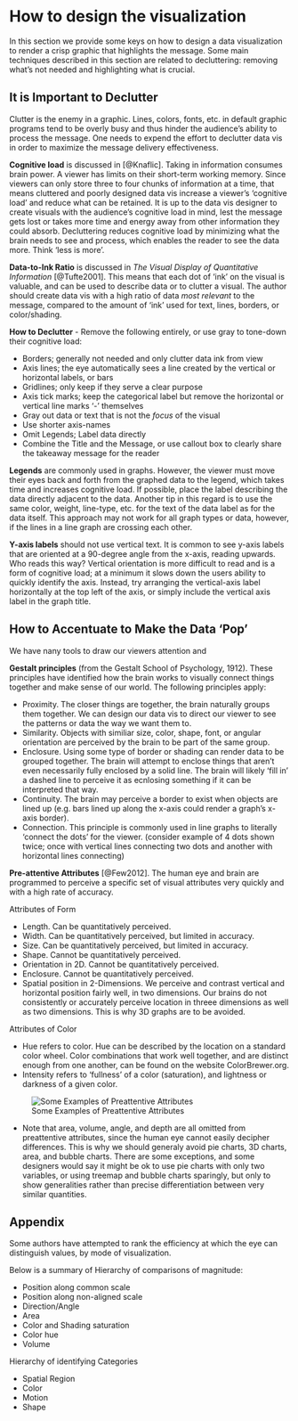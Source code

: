 # How to design the visualization

In this section we provide some keys on how to design a data visualization to render a crisp graphic that highlights the message.
Some main techniques described in this section are related to decluttering: removing what's not needed and highlighting what is crucial.

## It is Important to Declutter

Clutter is the enemy in a graphic. Lines, colors, fonts, etc. in default graphic programs tend to be overly busy and thus hinder the audience's ability to process the message. One needs to expend the effort to declutter data vis in order to maximize the message delivery effectiveness.

**Cognitive load** is discussed in [@Knaflic]. Taking in information consumes brain power. A viewer has limits on their short-term working memory. Since viewers can only store three to four chunks of information at a time, that means cluttered and poorly designed data vis increase a viewer's 'cognitive load' and reduce what can be retained. It is up to the data vis designer to create visuals with the audience's cognitive load in mind, lest the message gets lost or takes more time and energy away from other information they could absorb. Decluttering reduces cognitive load by minimizing what the brain needs to see and process, which enables the reader to see the data more. Think 'less is more'.

**Data-to-Ink Ratio** is discussed in *The Visual Display of Quantitative Information* [@Tufte2001]. This means that each dot of 'ink' on the visual is valuable, and can be used to describe data or to clutter a visual. The author should create data vis with a high ratio of data *most relevant* to the message, compared to the amount of 'ink' used for text, lines, borders, or color/shading.

**How to Declutter** - 	Remove the following entirely, or use gray to tone-down their cognitive load:

* Borders; generally not needed and only clutter data ink from view
* Axis lines; the eye automatically sees a line created by the vertical or horizontal labels, or bars
* Gridlines; only keep if they serve a clear purpose
* Axis tick marks; keep the categorical label but remove the horizontal or vertical line marks '-' themselves
* Gray out data or text that is not the *focus* of the visual 
* Use shorter axis-names
* Omit Legends; Label data directly
* Combine the Title and the Message, or use callout box to clearly share the takeaway message for the reader
		
**Legends** are commonly used in graphs. However, the viewer must move their eyes back and forth from the graphed data to the legend, which takes time and increases cognitive load. If possible, place the label describing the data directly adjacent to the data. Another tip in this regard is to use the same color, weight, line-type, etc. for the text of the data label as for the data itself. This approach may not work for all graph types or data, however, if the lines in a line graph are crossing each other. 

**Y-axis labels** should not use vertical text. It is common to see y-axis labels that are oriented at a 90-degree angle from the x-axis, reading upwards. Who reads this way? Vertical orientation is more difficult to read and is a form of cognitive load; at a minimum it slows down the users ability to quickly identify the axis. Instead, try arranging the vertical-axis label horizontally at the top left of the axis, or simply include the vertical axis label in the graph title.
		

## How to Accentuate to Make the Data ‘Pop’

We have nany tools to draw our viewers attention and  

**Gestalt principles** (from the Gestalt School of Psychology, 1912). These principles have identified how the brain works to visually connect things together and make sense of our world. The following principles apply:
	
* Proximity. The closer things are together, the brain naturally groups them together. We can design our data vis to direct our viewer to see the patterns or data the way we want them to.
* Similarity. Objects with similiar size, color, shape, font, or angular orientation are perceived by the brain to be part of the same group. 
* Enclosure. Using some type of border or shading can render data to be grouped together. The brain will attempt to enclose things that aren't even necessarily fully enclosed by a solid line. The brain will likely 'fill in' a dashed line to perceive it as ecnlosing something if it can be interpreted that way. 
* Continuity.  The brain may perceive a border to exist when objects are lined up (e.g. bars lined up along the x-axis could render a graph's x-axis border).
* Connection. This principle is commonly used in line graphs to literally 'connect the dots' for the viewer. (consider example of 4 dots  shown twice; once with vertical lines connecting two dots and another with horizontal lines connecting)
	
**Pre-attentive Attributes** [@Few2012]. The human eye and brain are programmed to perceive a specific set of visual attributes very quickly and with a high rate of accuracy.
	
Attributes of Form

* Length. Can be quantitatively perceived.
* Width. Can be quantitatively perceived, but limited in accuracy.
* Size. Can be quantitatively perceived, but limited in accuracy.
* Shape. Cannot be quantitatively perceived.
* Orientation in 2D. Cannot be quantitatively perceived.
* Enclosure. Cannot be quantitatively perceived.
* Spatial position in 2-Dimensions. We perceive and contrast vertical and horizontal position fairly well, in two dimensions. Our brains do not consistently or accurately perceive location in threee dimensions as well as two dimensions. This is why 3D graphs are to be avoided.
	
Attributes of Color

* Hue refers to color. Hue can be described by the location on a standard color wheel. Color combinations that work well together, and are distinct enough from one another, can be found on the website ColorBrewer.org.
* Intensity refers to 'fullness' of a color (saturation), and lightness or darkness of a given color.
		
![Some Examples of Preattentive Attributes](pictures/PAA.png)

* Note that area, volume, angle, and depth are all omitted from preattentive attributes, since the human eye cannot easily decipher differences. This is why we should generaly avoid pie charts, 3D charts, area, and bubble charts. There are some exceptions, and some designers would say it might be ok to use pie charts with only two variables, or using treemap and bubble charts sparingly, but only to show generalities rather than precise differentiation between very similar quantities.

## Appendix

Some authors have attempted to rank the efficiency at which the eye can distinguish values, by mode of visualization.

Below is a summary of Hierarchy of comparisons of magnitude:

* Position along common scale
* Position along non-aligned scale
* Direction/Angle
* Area
* Color and Shading saturation
* Color hue
* Volume

Hierarchy of identifying Categories

* Spatial Region
* Color
* Motion
* Shape
